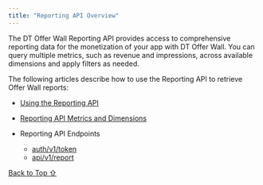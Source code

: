 ```yaml
---
title: "Reporting API Overview"
---
```


The DT Offer Wall Reporting API provides access to comprehensive reporting data for the monetization of your app with DT Offer Wall. You can query multiple metrics, such as revenue and impressions, across available dimensions and apply filters as needed.

The following articles describe how to use the Reporting API to retrieve Offer Wall reports:

* [Using the Reporting API](/hc/en-us/articles/16362220546460)

* [Reporting API Metrics and Dimensions](/hc/en-us/articles/16362505826076)

* Reporting API Endpoints

  * [auth/v1/token](/hc/en-us/articles/16362809136796)
  * [api/v1/report](/hc/en-us/articles/16363134365980)

[Back to Top ⇧](#top)
